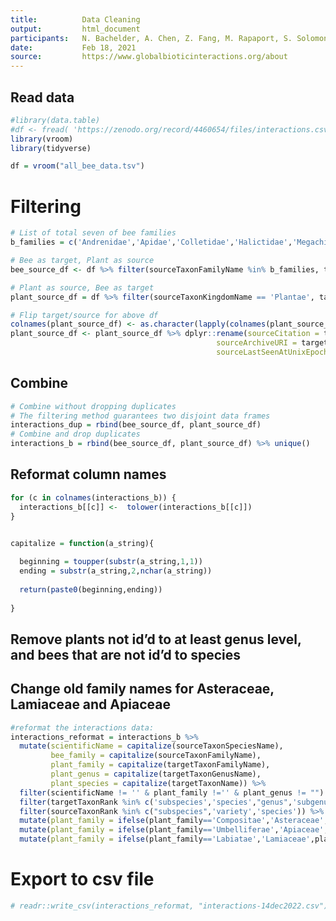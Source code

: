 ```yaml
---
title:          Data Cleaning
output:         html_document
participants:   N. Bachelder, A. Chen, Z. Fang, M. Rapaport, S. Solomon, C. Smith
date:           Feb 18, 2021
source:         https://www.globalbioticinteractions.org/about
---
```



## Read data
```r
#library(data.table)
#df <- fread( 'https://zenodo.org/record/4460654/files/interactions.csv.gz')
library(vroom)
library(tidyverse)

df = vroom("all_bee_data.tsv") 

```


# Filtering
```r
# List of total seven of bee families
b_families = c('Andrenidae','Apidae','Colletidae','Halictidae','Megachilidae','Melittidae','Stenotritidae')

# Bee as target, Plant as source
bee_source_df <- df %>% filter(sourceTaxonFamilyName %in% b_families, targetTaxonKingdomName == 'Plantae')

# Plant as source, Bee as target
plant_source_df = df %>% filter(sourceTaxonKingdomName == 'Plantae', targetTaxonFamilyName %in% b_families) 

# Flip target/source for above df
colnames(plant_source_df) <- as.character(lapply(colnames(plant_source_df), textclean::swap, pattern1 = 'source', pattern2 = 'target'))
plant_source_df <- plant_source_df %>% dplyr::rename(sourceCitation = targetCitation, sourceNamespace = targetNamespace, 
                                              sourceArchiveURI = targetArchiveURI, sourceDOI = targetDOI,
                                              sourceLastSeenAtUnixEpoch = targetLastSeenAtUnixEpoch)
```




## Combine
```r
# Combine without dropping duplicates
# The filtering method guarantees two disjoint data frames
interactions_dup = rbind(bee_source_df, plant_source_df) 
# Combine and drop duplicates
interactions_b = rbind(bee_source_df, plant_source_df) %>% unique()
```


## Reformat column names
```r
for (c in colnames(interactions_b)) {
  interactions_b[[c]] <-  tolower(interactions_b[[c]])
}


capitalize = function(a_string){
  
  beginning = toupper(substr(a_string,1,1))
  ending = substr(a_string,2,nchar(a_string))
  
  return(paste0(beginning,ending))
  
}


```


## Remove plants not id'd to at least genus level, and bees that are not id'd to species
## Change old family names for Asteraceae, Lamiaceae and Apiaceae
```r
#reformat the interactions data:
interactions_reformat = interactions_b %>% 
  mutate(scientificName = capitalize(sourceTaxonSpeciesName), 
         bee_family = capitalize(sourceTaxonFamilyName),
         plant_family = capitalize(targetTaxonFamilyName), 
         plant_genus = capitalize(targetTaxonGenusName),
         plant_species = capitalize(targetTaxonName)) %>%
  filter(scientificName != '' & plant_family !='' & plant_genus != "") %>%
  filter(targetTaxonRank %in% c('subspecies','species',"genus",'subgenus','variety')) %>%
  filter(sourceTaxonRank %in% c("subspecies",'variety','species')) %>%
  mutate(plant_family = ifelse(plant_family=='Compositae','Asteraceae',plant_family)) %>%
  mutate(plant_family = ifelse(plant_family=='Umbelliferae','Apiaceae',plant_family)) %>%
  mutate(plant_family = ifelse(plant_family=='Labiatae','Lamiaceae',plant_family)) 
```


# Export to csv file
```r
# readr::write_csv(interactions_reformat, "interactions-14dec2022.csv")
```


